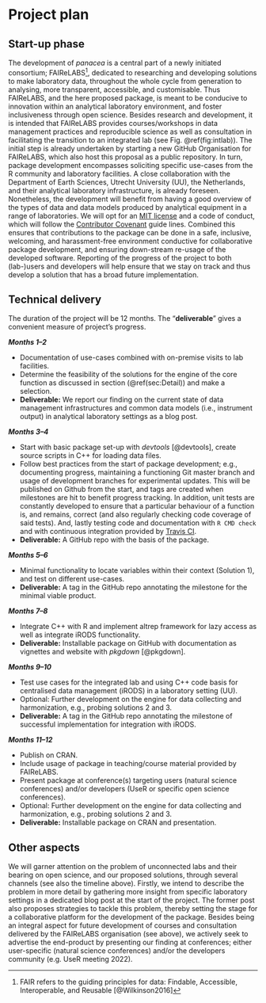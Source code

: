 # Project plan

## Start-up phase {#sec:Start}

The development of *panacea* is a central part of a newly initiated consortium; FAIReLABS^[FAIR refers to the guiding principles for data: Findable, Accessible, Interoperable, and Reusable [@Wilkinson2016]], dedicated to researching and developing solutions to make laboratory data, throughout the whole cycle from generation to analysing, more transparent, accessible, and customisable. Thus FAIReLABS, and the here proposed package, is meant to be conducive to innovation within an analytical laboratory environment, and foster inclusiveness through open science. Besides research and development, it is intended that FAIReLABS provides courses/workshops in data management practices and reproducible science as well as consultation in facilitating the transition to an integrated lab (see Fig. \@ref(fig:intlab)). The initial step is already undertaken by starting a new GitHub Organisation for FAIReLABS, which also host this proposal as a public repository. In turn, package development encompasses soliciting specific use-cases from the R community and laboratory facilities. A close collaboration with the Department of Earth Sciences, Utrecht University (UU), the Netherlands, and their analytical laboratory infrastructure, is already foreseen. Nonetheless, the development will benefit from having a good overview of the types of data and data models produced by analytical equipment in a range of laboratories. We will opt for an [MIT license](https://opensource.org/licenses/MIT) and a code of conduct, which will follow the [Contributor Covenant](https://www.contributor-covenant.org/) guide lines. Combined this ensures that contributions to the package can be done in a safe, inclusive, welcoming, and harassment-free environment conductive for collaborative package development, and ensuring down-stream re-usage of the developed software. Reporting of the progress of the project to both (lab-)users and developers will help ensure that we stay on track and thus develop a solution that has a broad future implementation.

<!-- The licensing could possibly constrain the integration of some C++ libraries.  -->

<!--
Covering the planning phase, this section should provide a relatively detailed plan of how work will start on the project. This section is important because projects need to get up and running quickly.


 - [ ] Setting up collaboration platform inc. code for contributors etc.
 - [ ] Licence decisions
 - [ ] Reporting framework
-->


## Technical delivery {#sec:Technical}

The duration of the project will be 12 months. The "**deliverable**" gives a convenient measure of project's progress.

***Months 1--2***

- Documentation of use-cases combined with on-premise visits to lab facilities.
- Determine the feasibility of the solutions for the engine of the core function as discussed in section (\@ref(sec:Detail)) and make a selection.
<!-- - NLP solution is specifically discussed with experts from [Taxonic](https://www.taxonic.com/en/) -->
- **Deliverable:** We report our finding on the current state of data management infrastructures and common data models (i.e., instrument output) in analytical laboratory settings as a blog post.

***Months 3--4***

- Start with basic package set-up with *devtools* [@devtools], create source scripts in C++ for loading data files.
- Follow best practices from the start of package development; e.g., documenting progress, maintaining a functioning Git master branch and usage of development branches for experimental updates. This will be published on Github from the start, and tags are created when milestones are hit to benefit progress tracking. In addition, unit tests are constantly developed to ensure that a particular behaviour of a function is, and remains, correct (and also regularly checking code coverage of said tests). And, lastly testing code and documentation with `R CMD check` and with continuous integration provided by [Travis CI](https://travis-ci.org/).
- **Deliverable:** A GitHub repo with the basis of the package.

***Months 5--6***

- Minimal functionality to locate variables within their context (Solution 1), and test on different use-cases.
- **Deliverable:** A tag in the GitHub repo annotating the milestone for the minimal viable product.

***Months 7--8***

- Integrate C++ with R and implement altrep framework for lazy access as well as integrate iRODS functionality.
- **Deliverable:** Installable package on GitHub with documentation as vignettes and website with *pkgdown* [@pkgdown].

***Months 9--10***

- Test use cases for the integrated lab and using C++ code basis for centralised data management (iRODS) in a laboratory setting (UU).
- Optional: Further development on the engine for data collecting and harmonization, e.g., probing solutions 2 and 3.
- **Deliverable:** A tag in the GitHub repo annotating the milestone of successful implementation for integration with iRODS.


***Months 11--12***

- Publish on CRAN.
- Include usage of package in teaching/course material provided by FAIReLABS.
- Present package at conference(s) targeting users (natural science conferences) and/or developers (UseR or specific open science conferences).
- Optional: Further development on the engine for data collecting and harmonization, e.g., probing solutions 2 and 3.
- **Deliverable:** Installable package on CRAN and presentation.

<!--
Covering the actual delivery of the project this section should provide at least a high-level the implementation. 

Including target dates is really important as you need to be committed and the ISC need to have a means of tracking delivery
-->

## Other aspects

We will garner attention on the problem of unconnected labs and their bearing on open science, and our proposed solutions, through several channels (see also the timeline above). Firstly, we intend to describe the problem in more detail by gathering more insight from specific laboratory settings in a dedicated blog post at the start of the project. The former post also proposes strategies to tackle this problem, thereby setting the stage for a collaborative platform for the development of the package. Besides being an integral aspect for future development of courses and consultation delivered by the FAIReLABS organisation (see above), we actively seek to advertise the end-product by presenting our finding at conferences; either user-specific (natural science conferences) and/or the developers community (e.g. UseR meeting 2022).

<!--
Covering non-technical activities like on-going publicity, paper preparation, discussion groups etc. that might be required to facilitate successful delivery of the project.

 - [ ] Announcement post
 - [ ] Delivery blog post
 - [ ] Twitter
 - [ ] UseR!
 - [ ] ISC meetings
-->
